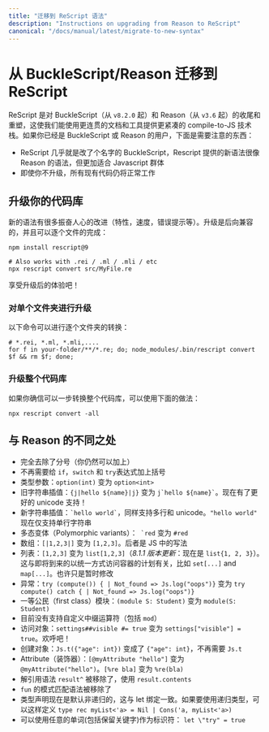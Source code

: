 ```yaml
---
title: "迁移到 ReScript 语法"
description: "Instructions on upgrading from Reason to ReScript"
canonical: "/docs/manual/latest/migrate-to-new-syntax"
---
```


<!--
# Migrate from BuckleScript/Reason
-->
# 从 BuckleScript/Reason 迁移到 ReScript

<!--
ReScript is a rebranding and cleanup of BuckleScript (since `v8.2.0`) & Reason (`v3.6`) that enables us to ship a tighter compile-to-JS stack with more coherent documentation & tools. If you're an existing user of BuckleScript & Reason, here's the gist:
-->

ReScript 是对 BuckleScript（从 `v8.2.0` 起）和 Reason（从 `v3.6` 起）的收尾和重塑，这使我们能使用更连贯的文档和工具提供更紧凑的 compile-to-JS 技术栈。如果你已经是 BuckleScript 或 Reason 的用户，下面是需要注意的东西：

<!--
- ReScript is mostly just BuckleScript rebranded, with a new syntax that's like the Reason syntax, but catered more toward the JavaScript crowd.
- All your existing code will keep working even if you don't upgrade.
-->

- ReScript 几乎就是改了个名字的 BuckleScript，Rescript 提供的新语法很像 Reason 的语法，但更加适合 Javascript 群体
- 即使你不升级，所有现有代码仍将正常工作


<!--
## Upgrade Your Codebase
-->
## 升级你的代码库

<!--
There are lots of exciting improvements in the new syntax (features, speed, error messages, etc.). The upgrade is trivial, backward-compatible and can be done on a per-file basis:
-->

新的语法有很多振奋人心的改进（特性，速度，错误提示等）。升级是后向兼容的，并且可以逐个文件的完成：

```
npm install rescript@9

# Also works with .rei / .ml / .mli / etc
npx rescript convert src/MyFile.re
```

<!--
Enjoy the improved experience!
-->

享受升级后的体验吧！

<!--
### Upgrade Individual Folders
-->
### 对单个文件夹进行升级

<!--
This is useful for per-directory convertions:
-->

以下命令可以进行逐个文件夹的转换：

```console
# *.rei, *.ml, *.mli,....
for f in your-folder/**/*.re; do; node_modules/.bin/rescript convert $f && rm $f; done;
```

<!--
### Upgrade an Entire Codebase
-->
### 升级整个代码库

<!--
In case you are confident in converting your codebase in one step, use the following:
-->

如果你确信可以一步转换整个代码库，可以使用下面的做法：

```
npx rescript convert -all
```

<!--
## Difference With Old Reason
-->
## 与 Reason 的不同之处

<!--
- Complete removal of semicolon (you can still write them).
- No need for parentheses around `if`, `switch` and `try`.
- Type arguments: from `option(int)` to `option<int>`.
- Old interpolated string: from `{j|hello ${name}|j}` to `` j`hello ${name}` ``. Now with proper unicode support!
- New interpolated string: `` `hello world` ``. Also supports multiline and unicode. `"hello world"` string is now singleline.
- Polymorphic variants: from `` `red`` to `#red`.
- Arrays: from `[|1,2,3|]` to `[1,2,3]`. In JS, arrays are the right default.
- Lists: from `[1,2,3]` to `list[1,2,3]` (_8.1.1 update_: now it is `list{1, 2, 3}`). This ties with upcoming plans to access containers in a uniform way: `set[...]` and `map[...]`. Maybe temporary.
- Exception: from `try (compute()) { | Not_found => Js.log("oops")}` to `try compute() catch { | Not_found => Js.log("oops")}`.
- First class module: from `(module S: Student)` to `module(S: Student)`.
- No custom infix operator for now (including `mod`).
- Object access: from `settings##visible #= true` to `settings["visible"] = true`. Rejoice!
- Object: from `Js.t({"age": int})` to just `{"age": int}`. The `Js.t` part is now uneeded.
- Attribute: from `[@myAttribute "hello"]` to `@myAttribute("hello")`. From `[%re bla]` to `%re(bla)`.
- Removed dereference syntax `result^`. Just use `result.contents`.
- `fun` pattern matching syntax removed.
- Type declaration is non-recursive by default, consistent with let bindings. To have recursive types, use `type rec myList<'a> = Nil | Cons('a, myList<'a>)`.
- Use any words, including reserved keywords, as your identifier name: `let \"try" = true`.
-->

- 完全去除了分号（你仍然可以加上）
- 不再需要给 `if`，`switch` 和 `try`表达式加上括号
- 类型参数：`option(int)` 变为 `option<int>`
- 旧字符串插值：`{j|hello ${name}|j}` 变为 `` j`hello ${name}` ``。现在有了更好的 unicode 支持！
- 新字符串插值：`` `hello world` ``，同样支持多行和 unicode。`"hello world"` 现在仅支持单行字符串
- 多态变体（Polymorphic variants）：`` `red`` 变为 `#red`
- 数组：`[|1,2,3|]` 变为 `[1,2,3]`。后者是 JS 中的写法
- 列表：`[1,2,3]` 变为 `list[1,2,3]`（_8.1.1 版本更新_：现在是 `list{1, 2, 3}`）。这与即将到来的以统一方式访问容器的计划有关，比如 `set[...]` and `map[...]`。也许只是暂时修改
- 异常：`try (compute()) { | Not_found => Js.log("oops")}` 变为 `try compute() catch { | Not_found => Js.log("oops")}`
- 一等公民（first class）模块：`(module S: Student)` 变为 `module(S: Student)`
- 目前没有支持自定义中缀运算符（包括 `mod`）
- 访问对象：`settings##visible #= true` 变为 `settings["visible"] = true`。欢呼吧！
- 创建对象：`Js.t({"age": int})` 变成了 `{"age": int}`，不再需要 `Js.t`
- Attribute（装饰器）：`[@myAttribute "hello"]` 变为 `@myAttribute("hello")`。`[%re bla]` 变为 `%re(bla)`
- 解引用语法 `result^` 被移除了，使用 `result.contents`
- `fun` 的模式匹配语法被移除了
- 类型声明现在是默认非递归的，这与 let 绑定一致。如果要使用递归类型，可以这样定义 `type rec myList<'a> = Nil | Cons('a, myList<'a>)`
- 可以使用任意的单词(包括保留关键字)作为标识符： `let \"try" = true`
